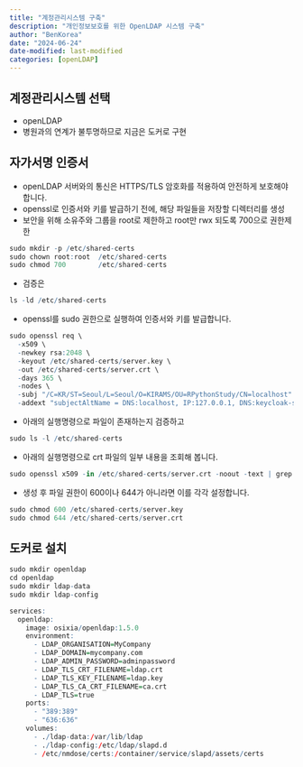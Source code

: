```yaml
---
title: "계정관리시스템 구축"
description: "개인정보보호를 위한 OpenLDAP 시스템 구축"
author: "BenKorea"
date: "2024-06-24"
date-modified: last-modified
categories: [openLDAP]
---
```


## 계정관리시스템 선택

-   openLDAP
-   병원과의 연계가 불투명하므로 지금은 도커로 구현

## 자가서명 인증서

-   openLDAP 서버와의 통신은 HTTPS/TLS 암호화를 적용하여 안전하게 보호해야 합니다.
-   openssl로 인증서와 키를 발급하기 전에, 해당 파일들을 저장할 디렉터리를 생성
-   보안을 위해 소유주와 그룹을 root로 제한하고 root만 rwx 되도록 700으로 권한제한

```r
sudo mkdir -p /etc/shared-certs
sudo chown root:root  /etc/shared-certs
sudo chmod 700        /etc/shared-certs
```

-   검증은

```r
ls -ld /etc/shared-certs
```

-   openssl를 sudo 권한으로 실행하여 인증서와 키를 발급합니다.

```r
sudo openssl req \
  -x509 \
  -newkey rsa:2048 \
  -keyout /etc/shared-certs/server.key \
  -out /etc/shared-certs/server.crt \
  -days 365 \
  -nodes \
  -subj "/C=KR/ST=Seoul/L=Seoul/O=KIRAMS/OU=RPythonStudy/CN=localhost" \
  -addext "subjectAltName = DNS:localhost, IP:127.0.0.1, DNS:keycloak-server, DNS:openldap-server"
```

-   아래의 실행명령으로 파일이 존재하는지 검증하고

```r
sudo ls -l /etc/shared-certs
```

-   아래의 실행명령으로 crt 파일의 일부 내용을 조회해 봅니다.

```r
sudo openssl x509 -in /etc/shared-certs/server.crt -noout -text | grep -E 'Subject:|DNS:|IP Address'
```

-   생성 후 파일 권한이 600이나 644가 아니라면 이를 각각 설정합니다.

```r
sudo chmod 600 /etc/shared-certs/server.key
sudo chmod 644 /etc/shared-certs/server.crt
```

## 도커로 설치

```r
sudo mkdir openldap
cd openldap
sudo mkdir ldap-data
sudo mkdir ldap-config
```

```r
services:
  openldap:
    image: osixia/openldap:1.5.0
    environment:
      - LDAP_ORGANISATION=MyCompany
      - LDAP_DOMAIN=mycompany.com
      - LDAP_ADMIN_PASSWORD=adminpassword
      - LDAP_TLS_CRT_FILENAME=ldap.crt
      - LDAP_TLS_KEY_FILENAME=ldap.key
      - LDAP_TLS_CA_CRT_FILENAME=ca.crt
      - LDAP_TLS=true
    ports:
      - "389:389"
      - "636:636"
    volumes:
      - ./ldap-data:/var/lib/ldap
      - ./ldap-config:/etc/ldap/slapd.d
      - /etc/nmdose/certs:/container/service/slapd/assets/certs
```